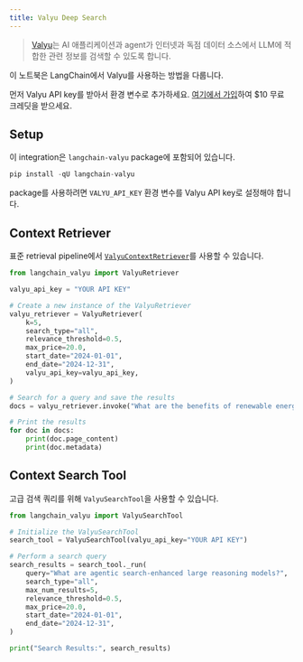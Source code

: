 ```yaml
---
title: Valyu Deep Search
---
```


>[Valyu](https://www.valyu.network/)는 AI 애플리케이션과 agent가 인터넷과 독점 데이터 소스에서 LLM에 적합한 관련 정보를 검색할 수 있도록 합니다.

이 노트북은 LangChain에서 Valyu를 사용하는 방법을 다룹니다.

먼저 Valyu API key를 받아서 환경 변수로 추가하세요. [여기에서 가입](https://platform.valyu.network/)하여 $10 무료 크레딧을 받으세요.

## Setup

이 integration은 `langchain-valyu` package에 포함되어 있습니다.

```python
pip install -qU langchain-valyu
```

package를 사용하려면 `VALYU_API_KEY` 환경 변수를 Valyu API key로 설정해야 합니다.

## Context Retriever

표준 retrieval pipeline에서 [`ValyuContextRetriever`](https://pypi.org/project/langchain-valyu/)를 사용할 수 있습니다.

```python
from langchain_valyu import ValyuRetriever

valyu_api_key = "YOUR API KEY"

# Create a new instance of the ValyuRetriever
valyu_retriever = ValyuRetriever(
    k=5,
    search_type="all",
    relevance_threshold=0.5,
    max_price=20.0,
    start_date="2024-01-01",
    end_date="2024-12-31",
    valyu_api_key=valyu_api_key,
)

# Search for a query and save the results
docs = valyu_retriever.invoke("What are the benefits of renewable energy?")

# Print the results
for doc in docs:
    print(doc.page_content)
    print(doc.metadata)
```

## Context Search Tool

고급 검색 쿼리를 위해 `ValyuSearchTool`을 사용할 수 있습니다.

```python
from langchain_valyu import ValyuSearchTool

# Initialize the ValyuSearchTool
search_tool = ValyuSearchTool(valyu_api_key="YOUR API KEY")

# Perform a search query
search_results = search_tool._run(
    query="What are agentic search-enhanced large reasoning models?",
    search_type="all",
    max_num_results=5,
    relevance_threshold=0.5,
    max_price=20.0,
    start_date="2024-01-01",
    end_date="2024-12-31",
)

print("Search Results:", search_results)
```